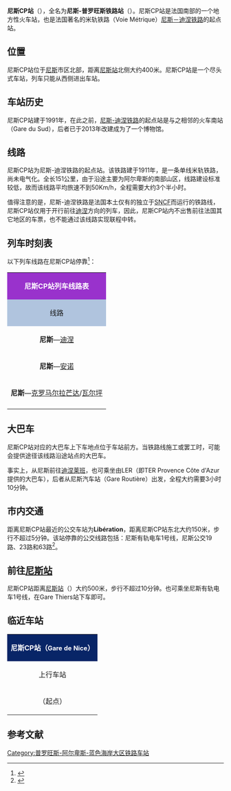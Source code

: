 {{Infobox station
| name          =尼斯CP站<br>(<span style="font-size:small">尼斯北站</span>)<br>Gare de Nice CP
| type          = [[法国铁路|法国铁路]]
| image = CP nice-teminus-extérieur.jpg
|image_caption = 尼斯CP站
| address       = {{FRA}}[[滨海阿尔卑斯省|滨海阿尔卑斯省]][[尼斯|尼斯]]
| latd          = 43
| latm          = 42
| lats          = 32
| latNS         = N
| longd         = 7
| longm         = 15
| longs         = 35
| longEW        = E
| operator = {{link-fr|普罗旺斯铁路公司|Chemins de fer de Provence}}
| coordinates_display = yes
| iso_region    = FR
| line          = 
* [[尼斯－迪涅铁路|尼斯－迪涅铁路]]（米轨）
| platform      = 2
| tracks        = 3
| elevation = 20米
| opened        = 1991年12月
| rebuilt =
| status = 使用中
| closed        = 
| passengers= 
| pass_year= 201
| station_type = 客运车站
| connections = 
| route_map =
| map_locator   = 
| note =
}}

'''尼斯CP站'''（{{lang-fr|Gare de Nice-CP}}），全名为'''尼斯-普罗旺斯铁路站'''（{{lang-fr|Gare des Chemins de Fer de Provence}}）。尼斯CP站是法国南部的一个地方性火车站，也是法国著名的米轨铁路（Voie Métrique）[[尼斯－迪涅铁路|尼斯－迪涅铁路]]的起点站。

==位置==

尼斯CP站位于[[尼斯|尼斯]]市区北部，距离[[尼斯城站|尼斯站]]北侧大约400米。尼斯CP站是一个尽头式车站，列车只能从西侧进出车站。

==车站历史==

尼斯CP站建于1991年，在此之前，[[尼斯-迪涅铁路|尼斯-迪涅铁路]]的起点站是与之相邻的火车南站（Gare du Sud），后者已于2013年改建成为了一个博物馆。

==线路==

尼斯CP站为尼斯-迪涅铁路的起点站。该铁路建于1911年，是一条单线米轨铁路，尚未电气化。全长151公里，由于沿途主要为阿尔卑斯的南部山区，线路建设标准较低，故而该线路平均旅速不到50Km/h，全程需要大约3个半小时。

值得注意的是，尼斯-迪涅铁路是法国本土仅有的独立于[[SNCF|SNCF]]而运行的铁路线，尼斯CP站仅用于开行前往[[迪涅莱班|迪涅]]方向的列车，因此，尼斯CP站内不出售前往法国其它地区的车票，也不能通过该线路实现联程中转。

== 列车时刻表 ==

{{动态列表|最后更新时间：2016年6月12日。本章节内容仅供参考，不排除临时性的变更。欢迎修正和补充}}

以下列车线路在尼斯CP站停靠<ref>{{Cite web|url=http://tourisme.trainprovence.com/fiche-horaires-interurbains/|title=尼斯-迪涅铁路列车时刻表|accessdate=2016-06-12|author=SNCF|date=|language=法语|publisher=SNCF|archive-date=2016-06-10|archive-url=https://web.archive.org/web/20160610220240/http://tourisme.trainprovence.com/fiche-horaires-interurbains/|dead-url=no}}</ref>：

{| class="wikitable" 
|colspan="5" style="background:#9932CC" align="center" |<font color=#FFFFFF>'''尼斯CP站列车线路表'''</font>
|-
!style="background:#B0C4DE"| 线路
!style="background:#B0C4DE"|车种
!style="background:#B0C4DE"|上一站
!style="background:#B0C4DE"|下一站
!style="background:#B0C4DE"|运行频率
|-
|'''尼斯'''—[[迪涅站|迪涅]]
| rowspan="3" align="center"|Train
|rowspan="3"|（起点）
|rowspan="2"|[[甘贝达站|甘贝达]]{{noteTag|name=noteA}}/[[拉玛德莲站|拉玛德莲]]
|每天4班往返
|-
|'''尼斯'''—[[安诺站|安诺]]
|每天1~2班往返
|-
|'''尼斯'''—[[克罗马尔拉芒达站|克罗马尔拉芒达]]/[[瓦尔坪站|瓦尔坪]]
|[[甘贝达站|甘贝达]]
|公交化运营<ref>{{Cite web|url=http://urbain.trainprovence.com/fiche-horaires-urbains/|title=普罗旺斯铁路公司列车时刻表（尼斯城区部分）|accessdate=2016-06-12|author=普罗旺斯铁路公司|date=|language=法语|publisher=普罗旺斯铁路公司|archive-date=2016-06-20|archive-url=https://web.archive.org/web/20160620104909/http://urbain.trainprovence.com/fiche-horaires-urbains/|dead-url=no}}</ref>
|-
|colspan="5" style="background:#FFFFFF"|{{noteFoot|1=
{{noteTag|name=noteA|1=属于招呼站，需提醒司乘人员才会停靠}}
}}
|}

==大巴车==

尼斯CP站对应的大巴车上下车地点位于车站前方。当铁路线施工或罢工时，{{link-fr|普罗旺斯铁路公司|Chemins de fer de Provence}}可能会提供途径该线路沿途站点的大巴车。

事实上，从尼斯前往[[迪涅莱班|迪涅莱班]]，也可乘坐由LER（即TER Provence Côte d'Azur提供的大巴车），后者从尼斯汽车站（Gare Routière）出发，全程大约需要3小时10分钟。

==市内交通==

距离尼斯CP站最近的公交车站为'''Libération'''，距离尼斯CP站东北大约150米，步行不超过5分钟。该站停靠的公交线路包括：尼斯有轨电车1号线，尼斯公交19路、23路和63路<ref>{{Cite web|url=http://www.lignesdazur.com/ftp/plans_FR/Nice%20Centre.pdf|title=尼斯市区公交线路地图查询|accessdate=2016-04-02|author=Ligne d'Azur(尼斯城市公共交通公司)|date=|language=法语|publisher=}}{{Dead link|date=2019年10月 |bot=InternetArchiveBot |fix-attempted=yes }}</ref>。

==前往[[尼斯城站|尼斯站]]==

尼斯CP站距离[[尼斯站|尼斯站]]（{{lang-fr|Gare de Nice-Ville}}）大约500米，步行不超过10分钟。也可乘坐尼斯有轨电车1号线，在Gare Thiers站下车即可。

==临近车站==

{|class="wikitable mw-collapsible" style="margin: 0 auto; width:42em;"
|colspan="3" style="background:#082567" align="center"|<font color=#FFFFFF>'''尼斯CP站（<span style="font-size:11pt;">Gare de Nice</span>）'''</font>
|-
!上行车站
!线路
!下行车站
|-
|align="center" |（起点）
|align="center" |'''[[尼斯－迪涅铁路|尼斯－迪涅铁路]]'''（米轨）
|align="center" |[[甘贝达站|甘贝达站]]
|}

== 参考文献 ==
{{Reflist}}

{{法国主要火车站列表}}

[[Category:普罗旺斯-阿尔卑斯-蓝色海岸大区铁路车站|Category:普罗旺斯-阿尔卑斯-蓝色海岸大区铁路车站]]